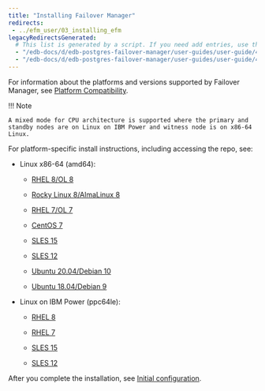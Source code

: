 ```yaml
---
title: "Installing Failover Manager"
redirects:
 - ../efm_user/03_installing_efm
legacyRedirectsGenerated:
  # This list is generated by a script. If you need add entries, use the `legacyRedirects` key.
  - "/edb-docs/d/edb-postgres-failover-manager/user-guides/user-guide/4.0/installing_efm.html"
  - "/edb-docs/d/edb-postgres-failover-manager/user-guides/user-guide/4.1/installing_efm.html"
---
```


<div id="installing_efm" class="registered_link"></div>

<div id="linux_installation" class="registered_link"></div>

For information about the platforms and versions supported by Failover Manager, see [Platform Compatibility](https://www.enterprisedb.com/platform-compatibility#efm).

!!! Note

    A mixed mode for CPU architecture is supported where the primary and standby nodes are on Linux on IBM Power and witness node is on x86-64 Linux.

For platform-specific install instructions, including accessing the repo, see:

- Linux x86-64 (amd64):
  - [RHEL 8/OL 8](01_efm4_rhel_8_x86)

  - [Rocky Linux 8/AlmaLinux 8](02_efm4_other_linux8_x86)
  - [RHEL 7/OL 7](03_efm4_rhel7_x86)
  - [CentOS 7](04_efm4_centos7_x86)
  - [SLES 15](05_efm4_sles15_x86)
  - [SLES 12](06_efm4_sles12_x86)
  - [Ubuntu 20.04/Debian 10](07_efm4_ubuntu20_deb10_x8)
  - [Ubuntu 18.04/Debian 9](08_efm4_ubuntu18_deb9_x86)

- Linux on IBM Power (ppc64le):
  - [RHEL 8](09_efm4_rhel8_ppcle)

  - [RHEL 7](10_efm4_rhel7_ppcle)
  - [SLES 15](11_efm4_sles15_ppcle)
  - [SLES 12](12_efm4_sles12_ppcle)

After you complete the installation, see [Initial configuration](13_initial_config).